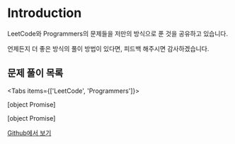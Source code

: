 # Introduction

LeetCode와 Programmers의 문제들을 저만의 방식으로 푼 것을 공유하고 있습니다.

언제든지 더 좋은 방식의 풀이 방법이 있다면, 피드백 해주시면 감사하겠습니다.

## 문제 풀이 목록

<Tabs items={['LeetCode', 'Programmers']}>
  <Tab>
  
[object Promise]

  </Tab>
  <Tab>

[object Promise]

  </Tab>
</Tabs>

[Github에서 보기](https://github.com/sangrimlee/algorithm/tree/main/solution)
